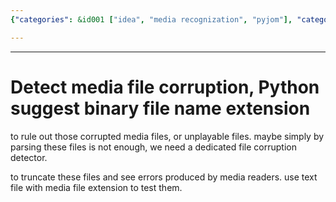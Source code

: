 ```yaml
---
{"categories": &id001 ["idea", "media recognization", "pyjom"], "category": "Python", "date": "2022-08-10 11:16:10", "description": "The article explores the use of Python to detect media file corruption. It proposes a method to identify potential corrupted files by suggesting binary file name extensions for error checking with media readers. This can be achieved by testing with a text file having a media file extension.", "tags": *id001, "title": "Python Suggest Binary File Name Extension"}

---
```


------

# Detect media file corruption, Python suggest binary file name extension

to rule out those corrupted media files, or unplayable files. maybe simply by parsing these files is not enough, we need a dedicated file corruption detector.

to truncate these files and see errors produced by media readers. use text file with media file extension to test them.

